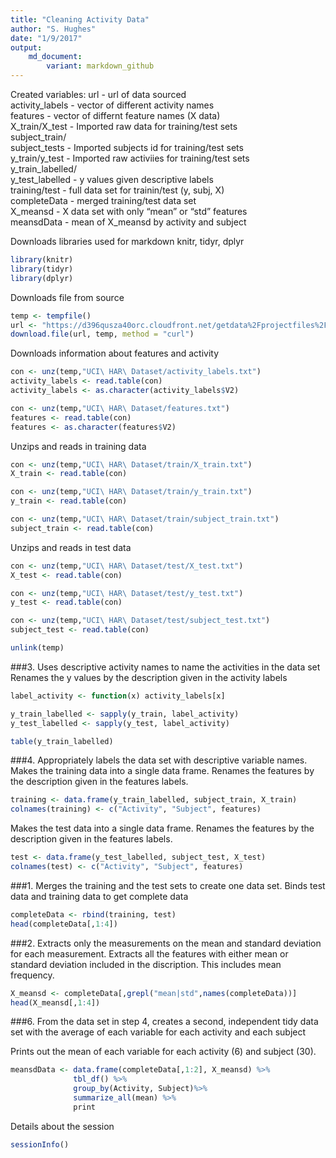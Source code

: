```yaml
---
title: "Cleaning Activity Data"
author: "S. Hughes"
date: "1/9/2017"
output: 
    md_document:
        variant: markdown_github
---
```


Created variables:
url                     - url of data sourced  
activity_labels         - vector of different activity names  
features                - vector of differnt feature names (X data)  
X_train/X_test          - Imported raw data for training/test sets  
subject_train/  
subject_tests           - Imported subjects id for training/test sets  
y_train/y_test          - Imported raw activiies for training/test sets  
y_train_labelled/  
y_test_labelled         - y values given descriptive labels  
training/test           - full data set for trainin/test (y, subj, X)  
completeData            - merged training/test data set  
X_meansd                - X data set with only "mean" or "std" features  
meansdData              - mean of X_meansd by activity and subject  
  
Downloads libraries used for markdown
knitr, tidyr, dplyr
```r
library(knitr)
library(tidyr)
library(dplyr)
```

Downloads file from source
```r
temp <- tempfile()
url <- "https://d396qusza40orc.cloudfront.net/getdata%2Fprojectfiles%2FUCI%20HAR%20Dataset.zip"
download.file(url, temp, method = "curl")
```

Downloads information about features and activity
```r
con <- unz(temp,"UCI\ HAR\ Dataset/activity_labels.txt")
activity_labels <- read.table(con)
activity_labels <- as.character(activity_labels$V2)

con <- unz(temp,"UCI\ HAR\ Dataset/features.txt")
features <- read.table(con)
features <- as.character(features$V2) 
```


Unzips and reads in training data
```r
con <- unz(temp,"UCI\ HAR\ Dataset/train/X_train.txt")
X_train <- read.table(con)

con <- unz(temp,"UCI\ HAR\ Dataset/train/y_train.txt")
y_train <- read.table(con)

con <- unz(temp,"UCI\ HAR\ Dataset/train/subject_train.txt")
subject_train <- read.table(con)
```

Unzips and reads in test data
```r
con <- unz(temp,"UCI\ HAR\ Dataset/test/X_test.txt")
X_test <- read.table(con)

con <- unz(temp,"UCI\ HAR\ Dataset/test/y_test.txt")
y_test <- read.table(con)

con <- unz(temp,"UCI\ HAR\ Dataset/test/subject_test.txt")
subject_test <- read.table(con)

unlink(temp)
```

###3. Uses descriptive activity names to name the activities in the data set
Renames the y values by the description given in the activity labels
```r
label_activity <- function(x) activity_labels[x]

y_train_labelled <- sapply(y_train, label_activity)
y_test_labelled <- sapply(y_test, label_activity)

table(y_train_labelled)
```

###4. Appropriately labels the data set with descriptive variable names.
Makes the training data into a single data frame. 
Renames the features by the description given in the features labels.
```r
training <- data.frame(y_train_labelled, subject_train, X_train)
colnames(training) <- c("Activity", "Subject", features)
```
Makes the test data into a single data frame. 
Renames the features by the description given in the features labels.
```r
test <- data.frame(y_test_labelled, subject_test, X_test)
colnames(test) <- c("Activity", "Subject", features)
```


###1. Merges the training and the test sets to create one data set.
Binds test data and training data to get complete data
```r
completeData <- rbind(training, test)
head(completeData[,1:4])
```

###2. Extracts only the measurements on the mean and standard deviation for each measurement.
Extracts all the features with either mean or standard deviation included in the discription. This includes mean frequency.
```r
X_meansd <- completeData[,grepl("mean|std",names(completeData))]
head(X_meansd[,1:4])
```

###6. From the data set in step 4, creates a second, independent tidy data set with the average of each variable for each activity and each subject

Prints out the mean of each variable for each activity (6) and subject (30).
```r
meansdData <- data.frame(completeData[,1:2], X_meansd) %>%
              tbl_df() %>%
              group_by(Activity, Subject)%>%
              summarize_all(mean) %>%
              print
```

Details about the session
```r
sessionInfo()
```